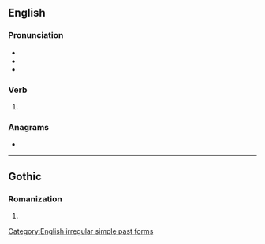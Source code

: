 {{also|Swam}}
==English==

===Pronunciation===
* {{IPA|en|/swæm/}}
* {{audio|en|en-us-swam.ogg|Audio (US)}}
* {{rhymes|en|æm}}

===Verb===
{{head|en|verb form}}

# {{en-simple past of|swim}}

===Anagrams===
* {{anagrams|en|a=amsw|MAWs|Maws|WMAs|awms|maws|sawm|wasm}}

[[Category:English irregular simple past forms]]

----

==Gothic==

===Romanization===
{{got-rom}}

# {{romanization of|got|𐍃𐍅𐌰𐌼}}